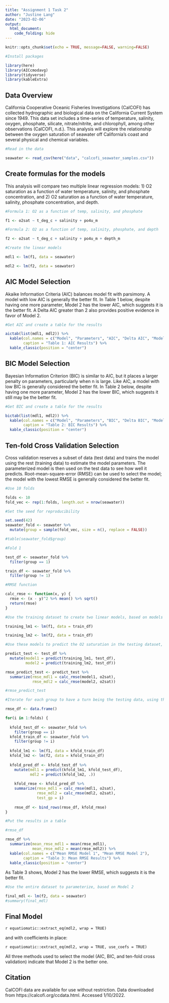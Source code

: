 ```yaml
---
title: "Assignment 1 Task 2"
author: "Justine Lang"
date: "2023-02-06"
output: 
  html_document: 
    code_folding: hide
---
```


```r
knitr::opts_chunk$set(echo = TRUE, message=FALSE, warning=FALSE)

#Install packages

library(here)
library(AICcmodavg)
library(tidyverse)
library(kableExtra)
```

## Data Overview

California Cooperative Oceanic Fisheries Investigations (CalCOFI) has collected hydrographic and biological data on the California Current System since 1949. This data set includes a time-series of temperature, salinity, oxygen, phosphate, silicate, nitrate/nitrite, and chlorophyll, among other observations (CalCOFI, n.d.). This analysis will explore the relationship between the oxygen saturation of seawater off California’s coast and several physical and chemical variables. 

```r
#Read in the data

seawater <- read_csv(here("data", "calcofi_seawater_samples.csv"))
```

## Create formulas for the models

This analysis will compare two multiple linear regression models: 1) O2 saturation as a function of water temperature, salinity, and phosphate concentration, and 2) O2 saturation as a function of water temperature, salinity, phosphate concentration, and depth.

```r
#Formula 1: O2 as a function of temp, salinity, and phosphate

f1 <- o2sat ~ t_deg_c + salinity + po4u_m

#Formula 2: O2 as a function of temp, salinity, phosphate, and depth

f2 <- o2sat ~ t_deg_c + salinity + po4u_m + depth_m

#Create the linear models

mdl1 <- lm(f1, data = seawater)

mdl2 <- lm(f2, data = seawater)
```


## AIC Model Selection

Akaike Information Criteria (AIC) balances model fit with parsimony. A model with low AIC is generally the better fit. In Table 1 below, despite having one more parameter, Model 2 has the lower AIC, which suggests it is the better fit. A Delta AIC greater than 2 also provides positive evidence in favor of Model 2. 

```r
#Get AIC and create a table for the results

aictab(list(mdl1, mdl2)) %>% 
  kable(col.names = c("Model", "Parameters", "AIC", "Delta AIC", "Model Likelihood", "AIC Weight", "Log Likelihood", "Cumulative Weight"),
        caption = "Table 1: AIC Results") %>% 
  kable_classic(position = "center")
```


## BIC Model Selection

Bayesian Information Criterion (BIC) is similar to AIC, but it places a larger penalty on parameters, particularly when n is large. Like AIC, a model with low BIC is generally considered the better fit. In Table 2 below, despite having one more parameter, Model 2 has the lower BIC, which suggests it still may be the better fit. 

```r
#Get BIC and create a table for the results

bictab(list(mdl1, mdl2)) %>% 
  kable(col.names = c("Model", "Parameters", "BIC", "Delta BIC", "Model Likelihood", "BIC Weight", "Log Likelihood", "Cumulative Weight"),
        caption = "Table 2: BIC Results") %>% 
  kable_classic(position = "center")
```


## Ten-fold Cross Validation Selection

Cross validation reserves a subset of data (test data) and trains the model using the rest (training data) to estimate the model parameters. The parameterized model is then used on the test data to see how well it predicts. Root-mean-square-error (RMSE) can be used to select the model; the model with the lowest RMSE is generally considered the better fit. 

```r
#Use 10 folds

folds <- 10
fold_vec <- rep(1:folds, length.out = nrow(seawater))

#Set the seed for reproducibility

set.seed(42)
seawater_fold <- seawater %>%
  mutate(group = sample(fold_vec, size = n(), replace = FALSE))

#table(seawater_fold$group)
```

```r
#Fold 1

test_df <- seawater_fold %>%
  filter(group == 1)

train_df <- seawater_fold %>%
  filter(group != 1)
```

```r
#RMSE function

calc_rmse <- function(x, y) {
  rmse <- (x - y)^2 %>% mean() %>% sqrt()
  return(rmse)
}
```

```r
#Use the training dataset to create two linear models, based on models 1 and 2.

training_lm1 <- lm(f1, data = train_df)

training_lm2 <- lm(f2, data = train_df)
```

```r
#Use these models to predict the O2 saturation in the testing dataset, then use the RMSE function to see how well the predictions went

predict_test <- test_df %>%
  mutate(model1 = predict(training_lm1, test_df),
         model2 = predict(training_lm2, test_df))

rmse_predict_test <- predict_test %>%
  summarize(rmse_mdl1 = calc_rmse(model1, o2sat),
            rmse_mdl2 = calc_rmse(model2, o2sat))

#rmse_predict_test
```

```r
#Iterate for each group to have a turn being the testing data, using the other groups as training

rmse_df <- data.frame()

for(i in 1:folds) {
  
  kfold_test_df <- seawater_fold %>%
    filter(group == i)
  kfold_train_df <- seawater_fold %>%
    filter(group != i)
  
  kfold_lm1 <- lm(f1, data = kfold_train_df)
  kfold_lm2 <- lm(f2, data = kfold_train_df)
  
  kfold_pred_df <- kfold_test_df %>%
    mutate(mdl1 = predict(kfold_lm1, kfold_test_df),
           mdl2 = predict(kfold_lm2, .))
  
    kfold_rmse <- kfold_pred_df %>%
    summarize(rmse_mdl1 = calc_rmse(mdl1, o2sat),
              rmse_mdl2 = calc_rmse(mdl2, o2sat),
              test_gp = i)  
    
    rmse_df <- bind_rows(rmse_df, kfold_rmse)
}
```

```r
#Put the results in a table

#rmse_df

rmse_df %>% 
  summarize(mean_rmse_mdl1 = mean(rmse_mdl1),
            mean_rmse_mdl2 = mean(rmse_mdl2)) %>% 
  kable(col.names = c("Mean RMSE Model 1", "Mean RMSE Model 2"),
        caption = "Table 3: Mean RMSE Results") %>% 
  kable_classic(position = "center")
```

As Table 3 shows, Model 2 has the lower RMSE, which suggests it is the better fit. 


```r
#Use the entire dataset to parameterize, based on Model 2

final_mdl <- lm(f2, data = seawater)
#summary(final_mdl)
```


## Final Model

`r equatiomatic::extract_eq(mdl2, wrap = TRUE)`

and with coefficients in place:

`r equatiomatic::extract_eq(mdl2, wrap = TRUE, use_coefs = TRUE)`

All three methods used to select the model (AIC, BIC, and ten-fold cross validation) indicate that Model 2 is the better one. 


## Citation

CalCOFI data are available for use without restriction. Data downloaded from https://calcofi.org/ccdata.html. Accessed 1/10/2022.















